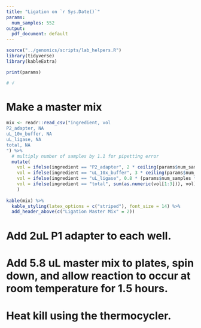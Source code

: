 ```yaml
---
title: "Ligation on `r Sys.Date()`"
params:
  num_samples: 552
output:
  pdf_document: default
---
```

```r
source("../genomics/scripts/lab_helpers.R")
library(tidyverse)
library(kableExtra)

print(params)

# √
```



# Make a master mix
```r
mix <- readr::read_csv("ingredient, vol
P2_adapter, NA
uL_10x_buffer, NA
uL_ligase, NA
total, NA
") %>% 
  # multiply number of samples by 1.1 for pipetting error
  mutate(
    vol = ifelse(ingredient == "P2_adapter", 2 * ceiling(params$num_samples * 1.1), vol),
    vol = ifelse(ingredient == "uL_10x_buffer", 3 * ceiling(params$num_samples * 1.1), vol),
    vol = ifelse(ingredient == "uL_ligase", 0.8 * (params$num_samples * 1.1), vol), 
    vol = ifelse(ingredient == "total", sum(as.numeric(vol[1:3])), vol)
    )
 
kable(mix) %>%
  kable_styling(latex_options = c("striped"), font_size = 14) %>%
  add_header_above(c("Ligation Master Mix" = 2))
```
# Add 2uL P1 adapter to each well.  

# Add 5.8 uL master mix to plates, spin down, and allow reaction to occur at room temperature for 1.5 hours.  

# Heat kill using the thermocycler.
